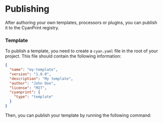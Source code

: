 # Publishing

After authoring your own templates, processors or plugins, you can publish it to the CyanPrint registry.


### Template

To publish a template, you need to create a `cyan.yaml` file in the root of your project. This file should contain the following information:

```json
{
  "name": "my-template",
  "version": "1.0.0",
  "description": "My template",
  "author": "John Doe",
  "license": "MIT",
  "cyanprint": {
    "type": "template"
  }
}
```

Then, you can publish your template by running the following command:

```bash

```
